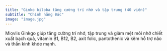```yaml
---
title: "Ginko biloba tăng cường trí nhớ và tập trung (40 viên)"
subtitle: "Chính hãng Đức"
image: "image.jpg"
---
```


Miovlis Ginkgo giúp tăng cường trí nhớ, tập trung và giảm mệt mỏi nhờ chiết xuất bạch quả, vitamin B1, B12, B2, axit folic, pantothenic và kẽm hỗ trợ não và thần kinh khỏe mạnh.
